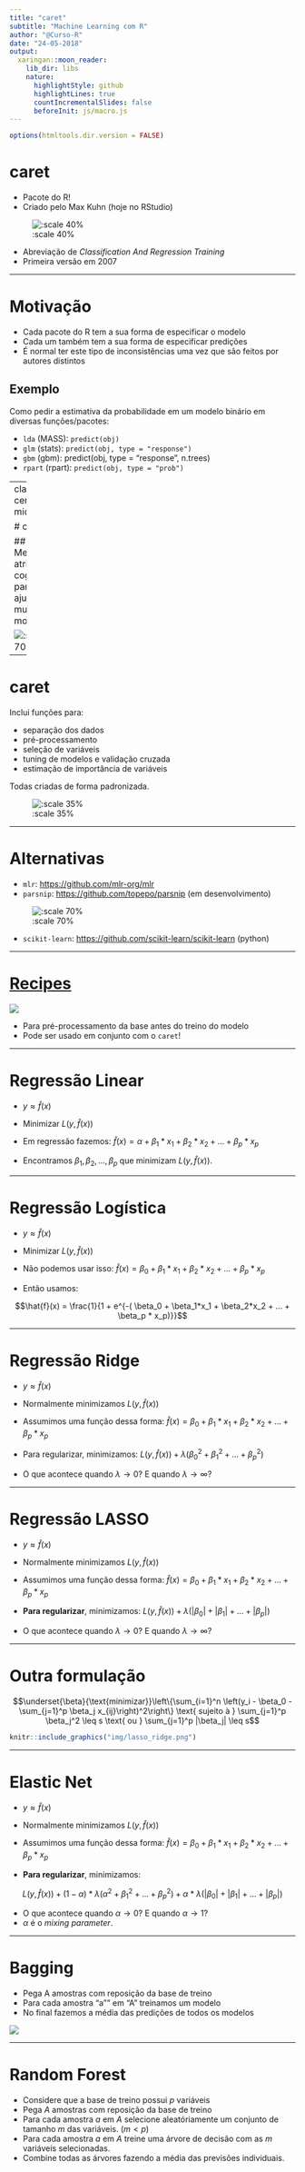 ```yaml
---
title: "caret"
subtitle: "Machine Learning com R"
author: "@Curso-R"
date: "24-05-2018"
output:
  xaringan::moon_reader:
    lib_dir: libs
    nature:
      highlightStyle: github
      highlightLines: true
      countIncrementalSlides: false
      beforeInit: js/macro.js
---
```


```r
options(htmltools.dir.version = FALSE)
```

# caret

* Pacote do R!
* Criado pelo Max Kuhn (hoje no RStudio)

![:scale 40%](https://avatars1.githubusercontent.com/u/5731043?s=400&v=4)

* Abreviação de _Classification And Regression Training_
* Primeira versão em 2007

---

# Motivação

* Cada pacote do R tem a sua forma de especificar o modelo
* Cada um também tem a sua forma de especificar predições
* É normal ter este tipo de inconsistências uma vez que são feitos por autores distintos

## Exemplo

Como pedir a estimativa da probabilidade em um modelo binário em diversas funções/pacotes:

* `lda` (MASS): `predict(obj)`
* `glm` (stats): `predict(obj, type = "response")`
* `gbm` (gbm): predict(obj, type = "response", n.trees)
* `rpart` (rpart): `predict(obj, type = "prob")`

---
class: center, middle

# caret

## Menor atrito cognitivo para ajustar muitos modelos

![:scale 70%](https://upload.wikimedia.org/wikipedia/commons/b/b5/A_Ariel_view_of_Carot.jpg)

---

# caret

Inclui funções para:

* separação dos dados
* pré-processamento
* seleção de variáveis
* tuning de modelos e validação cruzada
* estimação de importância de variáveis

Todas criadas de forma padronizada.

![:scale 35%](https://cdn.notonthehighstreet.com/system/product_images/images/002/128/349/original_rabbit-and-carrots-wrapping-paper-set.jpg)

---

# Alternativas

* `mlr`: [https://github.com/mlr-org/mlr](https://github.com/mlr-org/mlr)
* `parsnip`: [https://github.com/topepo/parsnip](https://github.com/topepo/parsnip) (em desenvolvimento)

![:scale 70%](https://www.simplyrecipes.com/wp-content/uploads/2009/12/parsnips-horiz-1800.jpg)

* `scikit-learn`: [https://github.com/scikit-learn/scikit-learn](https://github.com/scikit-learn/scikit-learn) (python)

---

# [Recipes](https://tidymodels.github.io/recipes/)

![](https://tidymodels.github.io/recipes/recipes_hex_thumb.png)

* Para pré-processamento da base antes do treino do modelo
* Pode ser usado em conjunto com o `caret`!


---

# Regressão Linear

* $y \approx \hat{f}(x)$

* Minimizar $L(y, \hat{f}(x))$

* Em regressão fazemos: $\hat{f}(x) = \alpha + \beta_1*x_1 + \beta_2*x_2 + ... + \beta_p * x_p$

* Encontramos $\beta_1, \beta_2, ..., \beta_p$ que minimizam $L(y, \hat{f}(x))$.

---

# Regressão Logística

* $y \approx \hat{f}(x)$

* Minimizar $L(y, \hat{f}(x))$

* Não podemos usar isso: $\hat{f}(x) = \beta_0 + \beta_1*x_1 + \beta_2*x_2 + ... + \beta_p * x_p$

* Então usamos: 

$$\hat{f}(x) = \frac{1}{1 + e^{-( \beta_0 +  \beta_1*x_1 + \beta_2*x_2 + ... + \beta_p * x_p)}}$$

---

# Regressão Ridge

* $y \approx \hat{f}(x)$

* Normalmente minimizamos $L(y, \hat{f}(x))$

* Assumimos uma função dessa forma: $\hat{f}(x) = \beta_0 + \beta_1*x_1 + \beta_2*x_2 + ... + \beta_p * x_p$

* Para regularizar, minimizamos: $L(y, \hat{f}(x)) + \lambda(\beta_0^2 + \beta_1^2 + ... + \beta_p^2)$

* O que acontece quando $\lambda \longrightarrow 0$? E quando $\lambda \longrightarrow \infty$?

---

# Regressão LASSO

* $y \approx \hat{f}(x)$

* Normalmente minimizamos $L(y, \hat{f}(x))$

* Assumimos uma função dessa forma: $\hat{f}(x) = \beta_0 + \beta_1*x_1 + \beta_2*x_2 + ... + \beta_p * x_p$

* **Para regularizar**, minimizamos: $L(y, \hat{f}(x)) + \lambda(|\beta_0| + |\beta_1| + ... + |\beta_p|)$

* O que acontece quando $\lambda \longrightarrow 0$? E quando $\lambda \longrightarrow \infty$?

---

# Outra formulação

$$\underset{\beta}{\text{minimizar}}\left\{\sum_{i=1}^n \left(y_i - \beta_0 - \sum_{j=1}^p \beta_j x_{ij}\right)^2\right\} \text{ sujeito à } \sum_{j=1}^p \beta_j^2 \leq s \text{ ou } \sum_{j=1}^p |\beta_j| \leq s$$

```r
knitr::include_graphics("img/lasso_ridge.png")
```

---

# Elastic Net

* $y \approx \hat{f}(x)$

* Normalmente minimizamos $L(y, \hat{f}(x))$

* Assumimos uma função dessa forma: $\hat{f}(x) = \beta_0 + \beta_1*x_1 + \beta_2*x_2 + ... + \beta_p * x_p$

* **Para regularizar**, minimizamos: 

$$L(y, \hat{f}(x)) + (1- \alpha)*\lambda(\alpha^2 + \beta_1^2 + ... + \beta_p^2) + \alpha* \lambda(|\beta_0| + |\beta_1| + ... + |\beta_p|)$$

- O que acontece quando $\alpha \longrightarrow 0$? E quando $\alpha \longrightarrow 1$?
- $\alpha$ é o *mixing parameter*.

---

# Bagging

* Pega A amostras com reposição da base de treino
* Para cada amostra "a"" em "A" treinamos um modelo
* No final fazemos a média das predições de todos os modelos

![](https://upload.wikimedia.org/wikipedia/en/d/de/Ozone.png)

---

# Random Forest

* Considere que a base de treino possui $p$ variáveis
* Pega $A$ amostras com reposição da base de treino
* Para cada amostra $a$ em $A$ selecione aleatóriamente um conjunto de tamanho $m$ das variáveis. ($m < p$)
* Para cada amostra $a$ em $A$ treine uma árvore de decisão com as $m$ variáveis selecionadas.
* Combine todas as árvores fazendo a média das previsões individuais.
